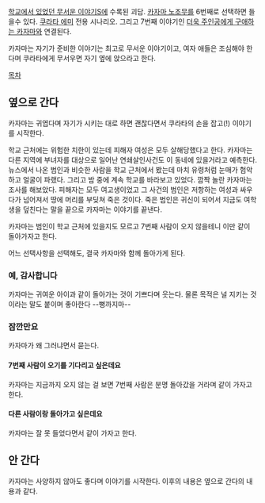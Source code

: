 [[학교에서 있었던 무서운 이야기]]S에 수록된 괴담. [[카자마 노조무]]를 6번째로 선택하면 들을수 있다. [[쿠라타 에미]] 전용 시나리오. 그리고 7번째 이야기인 [[더욱 주인공에게 구애하는 카자마]]와 연결된다.


카자마는 자기가 준비한 이야기는 최고로 무서운 이야기이고, 여자 애들은 조심해야 한다며 쿠라타에게 무서우면 자기 옆에 앉으라고 한다.



[[목차]]
== 옆으로 간다 ==
카자마는 귀엽다며 자기가 시키는 대로 하면 괜찮다면서 쿠라타의 손을 잡고(!) 이야기를 시작한다.

학교 근처에는 위험한 치한이 있는데 피해자 여성은 모두 살해당했다고 한다. 카자마는 다른 지역에 부녀자를 대상으로 일어난 연쇄살인사건도 이 동네에 있을거라고 예측한다. 뉴스에서 나온 범인과 비슷한 사람을 학교 근처에서 봤는데 마치 유령처럼 눈매가 험악하고 얼굴이 파랬다. 그리고 밤 중에 계속 학교를 바라보고 있었다. 깜짝 놀란 카자마는 조사를 해보았다. 피해자는 모두 여고생이었고 그 사건의 범인은 저항하는 여성과 싸우다가 넘어져서 땅에 머리를 부딪쳐 죽은 것이다. 죽은 범인은 귀신이 되어서 지금도 여학생을 덮친다는 말을 끝으로 카자마는 이야기를 끝낸다.

카자마는 범인이 학교 근처에 있을지도 모르고 7번째 사람이 오지 않을테니 이만 같이 돌아가자고 한다. 


어느 선택사항을 선택해도, 결국 카자마와 함께 돌아가게 된다.
=== 예, 감사합니다 ===
카자마는 귀여운 아이과 같이 돌아가는 것이 기쁘다며 웃는다. 물론 목적은 널 지키는 것이라는 말도 붙이며 좋아한다 --뻥까지마--

=== 잠깐만요 ===
카자마가 왜 그러냐면서 묻는다.

==== 7번째 사람이 오기를 기다리고 싶은데요 ====

카자마는 지금까지 오지 않는 걸 보면 7번째 사람은 분명 돌아갔을 거라며 같이 가자고 한다.

==== 다른 사람이랑 돌아가고 싶은데요 ====

카자마는 잘 못 들었다면서 같이 가자고 한다.

== 안 간다 ==
카자마는 사양하지 않아도 좋다며 이야기를 시작한다.
이후의 내용은 옆으로 간다의 내용과 같다.
